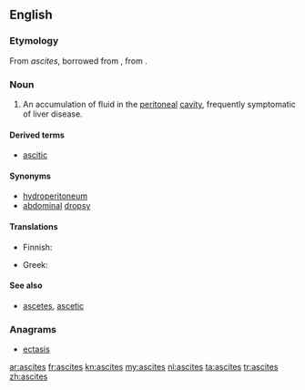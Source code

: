 ==English==

===Etymology===

From {{etyl|la}} ''ascites'', borrowed from {{etyl|grc}} {{term|ἀσκίτης||lang=grc}}, from {{term|ἀσκός||wineskin|lang=grc}}.

===Noun===
{{en-noun|ascites}}
{{wikipedia}}

# {{medicine}} An accumulation of fluid in the [[peritoneal]] [[cavity]], frequently symptomatic of liver disease.

====Derived terms====
* [[ascitic]]

====Synonyms====
* [[hydroperitoneum]]
* [[abdominal]] [[dropsy]]

====Translations====
{{trans-top|symptom}}
* Finnish: {{t-|fi|vesivatsa}}
{{trans-mid}}
* Greek: {{t-|el|ασκίτης|m|tr=askítis|sc=Grek}}
{{trans-bottom}}

====See also====
* [[ascetes]], [[ascetic]]

===Anagrams===
* [[ectasis#English|ectasis]]

[[ar:ascites]]
[[fr:ascites]]
[[kn:ascites]]
[[my:ascites]]
[[nl:ascites]]
[[ta:ascites]]
[[tr:ascites]]
[[zh:ascites]]